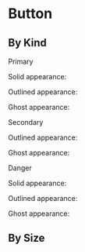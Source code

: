 

<Meta of={ButtonStories} />

# Button

## By Kind

<div style={{ padding: '3rem 1rem' }} className="bg-canvasBase">
  <p className="!text-basis font-semibold">Primary</p>
  <div className="align-center items-center flex gap-1 pb-4">
    <p className="!text-basis pr-2">Solid appearance:</p>
    <Story of={ButtonStories.PrimarySolid} />
    <Story of={ButtonStories.PrimarySolidWithIcon} />
    <Story of={ButtonStories.PrimarySolidOnlyIcon} />
    <Story of={ButtonStories.PrimarySolidLoading} />
    <Story of={ButtonStories.PrimarySolidWithShortcut} />
    <Story of={ButtonStories.PrimarySolidDisabled} />
  </div>
  <div className="align-center items-center flex gap-1 pb-4">
    <p className="!text-basis pr-2">Outlined appearance:</p>
    <Story of={ButtonStories.PrimaryOutlined} />
    <Story of={ButtonStories.PrimaryOutlinedWithIcon} />
    <Story of={ButtonStories.PrimaryOutlinedOnlyIcon} />
    <Story of={ButtonStories.PrimaryOutlinedLoading} />
    <Story of={ButtonStories.PrimaryOutlinedWithShortcut} />
    <Story of={ButtonStories.PrimaryOutlinedDisabled} />
  </div>
  <div className="align-center items-center flex gap-1 pb-4">
    <p className="!text-basis pr-2">Ghost appearance:</p>
    <Story of={ButtonStories.PrimaryGhost} />
    <Story of={ButtonStories.PrimaryGhostWithIcon} />
    <Story of={ButtonStories.PrimaryGhostOnlyIcon} />
    <Story of={ButtonStories.PrimaryGhostLoading} />
    <Story of={ButtonStories.PrimaryGhostWithShortcut} />
    <Story of={ButtonStories.PrimaryGhostDisabled} />
  </div>
  <p className="!text-basis font-semibold">Secondary</p>
  <div className="align-center items-center flex gap-1">
    <p className="!text-basis pr-2">Outlined appearance:</p>
    <Story of={ButtonStories.SecondaryOutlined} />
    <Story of={ButtonStories.SecondaryOutlinedWithIcon} />
    <Story of={ButtonStories.SecondaryOutlinedOnlyIcon} />
    <Story of={ButtonStories.SecondaryOutlinedLoading} />
    <Story of={ButtonStories.SecondaryOutlinedWithShortcut} />
    <Story of={ButtonStories.SecondaryOutlinedDisabled} />
  </div>
  <div className="align-center items-center flex gap-1 pb-4">
    <p className="!text-basis pr-2">Ghost appearance:</p>
    <Story of={ButtonStories.SecondaryGhost} />
    <Story of={ButtonStories.SecondaryGhostWithIcon} />
    <Story of={ButtonStories.SecondaryGhostOnlyIcon} />
    <Story of={ButtonStories.SecondaryGhostLoading} />
    <Story of={ButtonStories.SecondaryGhostWithShortcut} />
    <Story of={ButtonStories.SecondaryGhostDisabled} />
  </div>
  <p className="!text-basis font-semibold">Danger</p>
  <div className="align-center items-center flex gap-1 pb-4">
    <p className="!text-basis pr-2">Solid appearance:</p>
    <Story of={ButtonStories.DangerSolid} />
    <Story of={ButtonStories.DangerSolidWithIcon} />
    <Story of={ButtonStories.DangerSolidOnlyIcon} />
    <Story of={ButtonStories.DangerSolidLoading} />
    <Story of={ButtonStories.DangerSolidWithShortcut} />
    <Story of={ButtonStories.DangerSolidDisabled} />
  </div>
  <div className="align-center items-center flex gap-1 pb-4">
    <p className="!text-basis pr-2">Outlined appearance:</p>
    <Story of={ButtonStories.DangerOutlined} />
    <Story of={ButtonStories.DangerOutlinedWithIcon} />
    <Story of={ButtonStories.DangerOutlinedOnlyIcon} />
    <Story of={ButtonStories.DangerOutlinedLoading} />
    <Story of={ButtonStories.DangerOutlinedWithShortcut} />
    <Story of={ButtonStories.DangerOutlinedDisabled} />
  </div>
  <div className="align-center items-center flex gap-1 pb-4">
    <p className="!text-basis pr-2">Ghost appearance:</p>
    <Story of={ButtonStories.DangerGhost} />
    <Story of={ButtonStories.DangerGhostWithIcon} />
    <Story of={ButtonStories.DangerGhostOnlyIcon} />
    <Story of={ButtonStories.DangerGhostLoading} />
    <Story of={ButtonStories.DangerGhostWithShortcut} />
    <Story of={ButtonStories.DangerGhostDisabled} />
  </div>
</div>

## By Size

<div
  style={{ padding: '3rem' }}
  className="bg-canvasBase flex items-center justify-center gap-1"
>
  <Story of={ButtonStories.SmallSize} />
  <Story of={ButtonStories.RegularSize} />
  <Story of={ButtonStories.LargeSize} />
</div>
